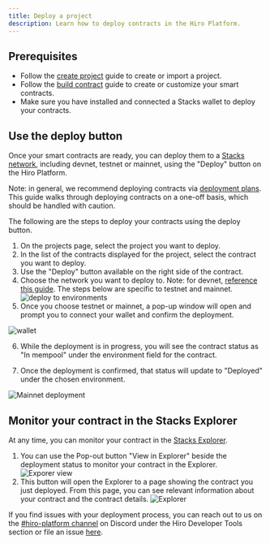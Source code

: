 ```yaml
---
title: Deploy a project
description: Learn how to deploy contracts in the Hiro Platform.
---
```


## Prerequisites

- Follow the [create project](create-project) guide to create or import a project.
- Follow the [build contract](build-contracts) guide to create or customize your smart contracts.
- Make sure you have installed and connected a Stacks wallet to deploy your contracts.

## Use the deploy button

Once your smart contracts are ready, you can deploy them to a [Stacks network](/stacks/clarinet#network-types), including devnet, testnet or mainnet, using the "Deploy" button on the Hiro Platform.

Note: in general, we recommend deploying contracts via [deployment plans](/stacks/platform/guides/deployment-plans). This guide walks through deploying contracts on a one-off basis, which should be handled with caution.

The following are the steps to deploy your contracts using the deploy button.

1. On the projects page, select the project you want to deploy.
2. In the list of the contracts displayed for the project, select the contract you want to deploy.
3. Use the "Deploy" button available on the right side of the contract.
4. Choose the network you want to deploy to. Note: for devnet, [reference this guide](/stacks/platform/guides/devnet). The steps below are specific to testnet and mainnet.
   ![deploy to environments](../images/deploy-project/deploy-to-environment.png)
5. Once you choose testnet or mainnet, a pop-up window will open and prompt you to connect your wallet and confirm the deployment.

![wallet](../images/deploy-project/connect-wallet.png)

6. While the deployment is in progress, you will see the contract status as "In mempool" under the environment field for the contract.

7. Once the deployment is confirmed, that status will update to "Deployed" under the chosen environment.

![Mainnet deployment](../images/deploy-project/mainnet-deployment.png)

## Monitor your contract in the Stacks Explorer

At any time, you can monitor your contract in the [Stacks Explorer](https://explorer.hiro.so/?chain=mainnet).

1. You can use the Pop-out button "View in Explorer" beside the deployment status to monitor your contract in the Explorer.
![Exporer view](../images/deploy-project/explorer-view.png)
2. This button will open the Explorer to a page showing the contract you just deployed. From this page, you can see relevant information about your contract and the contract details.
![Explorer](../images/deploy-project/contract-on-explorer.png)

If you find issues with your deployment process, you can reach out to us on the [#hiro-platform channel](https://stacks.chat) on Discord under the Hiro Developer Tools section or file an issue [here](https://hiro-pbc.canny.io/hiro-platform).
